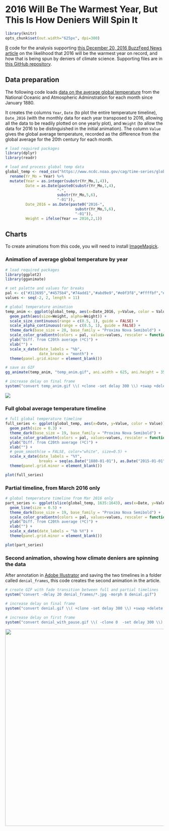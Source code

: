# 2016 Will Be The Warmest Year, But This Is How Deniers Will Spin It

```r
library(knitr)
opts_chunk$set(out.width="625px", dpi=300)
```

[R](https://www.r-project.org/) code for the analysis supporting [this December 20, 2016 BuzzFeed News article](https://www.buzzfeed.com/peteraldhous/another-hottest-year) on the likelihood that 2016 will be the warmest year on record, and how that is being spun by deniers of climate science. Supporting files are in [this GitHub repository](https://github.com/BuzzFeedNews/2016-12-warmest-year).

## Data preparation
The following code loads [data on the average global temperature ](https://www.ncdc.noaa.gov/cag/time-series/global/globe/land_ocean/p12/12/1880-2016) from the National Oceanic and Atmospheric Adminstration for each month since January 1880.

It creates the columns `Year`, `Date` (to plot the entire temperature timeline),  `Date_2016` (with the monthly data for each year transposed to 2016, allowing all the data to be readily plotted on one yearly plot), and `Weight` (to allow the data for 2016 to be distinguished in the initial animation). The column `Value` gives the global average temperature, recorded as the difference from the global average for the 20th century for each month.

```r
# load required packages
library(dplyr)
library(readr)

# load and process global temp data
global_temp <- read_csv("https://www.ncdc.noaa.gov/cag/time-series/global/globe/land_ocean/all/12/1880-2016.csv", skip = 3) %>%
  rename(Yr_Mo = Year) %>%
  mutate(Year = as.integer(substr(Yr_Mo,1,4)),
         Date = as.Date(paste0(substr(Yr_Mo,1,4),
                       "-",
                       substr(Yr_Mo,5,6),
                       "-01")),
         Date_2016 = as.Date(paste0("2016-",
                               substr(Yr_Mo,5,6),
                               "-01")),
         Weight = ifelse(Year == 2016,2,1))
```

## Charts

To create animations from this code, you will need to install [ImageMagick](http://imagemagick.org/script/index.php).

### Animation of average global temperature by year

```r
# load required packages
library(ggplot2)
library(gganimate)

# set palette and values for breaks
pal <- c("#313695","#4575b4","#74add1","#abd9e9","#e0f3f8","#ffffbf","#fee090","#fdae61","#f46d43","#d73027","#a50026")
values <- seq(-2, 2, length = 11)

# global temperature animation
temp_anim <- ggplot(global_temp, aes(x=Date_2016, y=Value, color = Value, group = Year, frame = Year, cumulative = TRUE)) +
  geom_path(aes(size=Weight, alpha=Weight)) + 
  scale_size_continuous(range = c(0.5, 1), guide = FALSE) +
  scale_alpha_continuous(range = c(0.5, 1), guide = FALSE) +
  theme_dark(base_size = 20, base_family = "Proxima Nova Semibold") +
  scale_color_gradientn(colors = pal, values=values, rescaler = function(x, ...) x, oob = identity, guide = FALSE) +
  ylab("Diff. from C20th average (ºC)") +
  xlab("") +
  scale_x_date(date_labels = "%b",
               date_breaks = "month") +
  theme(panel.grid.minor = element_blank())

# save as GIF
gg_animate(temp_anim, "temp_anim.gif", ani.width = 625, ani.height = 350,  interval = 0.05)

# increase delay on final frame
system("convert temp_anim.gif \\( +clone -set delay 300 \\) +swap +delete  temp_anim_with_pause.gif")
```

![](temp_anim_with_pause.gif)

### Full global average temperature timeline

```r
# full global temperature timeline
full_series <- ggplot(global_temp, aes(x=Date, y=Value, color = Value)) +
  geom_path(size = 0.3) + 
  theme_dark(base_size = 19, base_family = "Proxima Nova Semibold") +
  scale_color_gradientn(colors = pal, values=values, rescaler = function(x, ...) x, oob = identity, guide = FALSE) +
  ylab("Diff. from C20th average (ºC)") +
  xlab("") +
  # geom_smooth(se = FALSE, color="white", size=0.5) +
  scale_x_date(date_labels = "%Y",
               breaks = seq(as.Date("1880-01-01"), as.Date("2015-01-01"), by="15 years"))  +
  theme(panel.grid.minor = element_blank())

plot(full_series)
```

### Partial timeline, from March 2016 only

```r
# global temperature timeline from Mar 2016 only
part_series <- ggplot(slice(global_temp, 1635:1643), aes(x=Date, y=Value, color = Value)) +
  geom_line(size = 0.5) + 
  theme_dark(base_size = 19, base_family = "Proxima Nova Semibold") +
  scale_color_gradientn(colors = pal, values=values, rescaler = function(x, ...) x, oob = identity, guide = FALSE) +
  ylab("Diff. from C20th average (ºC)") +
  xlab("") +
  scale_x_date(date_labels = "%b %Y") +
  theme(panel.grid.minor = element_blank())

plot(part_series)
```

### Second animation, showing how climate deniers are spinning the data

After annotation in [Adobe Illustrator](http://www.adobe.com/products/illustrator.html) and saving the two timelines in a folder called `denial_frames`, this code creates the second animation in the article.

```r
# create GIF with fade transition between full and partial timelines
system("convert -delay 20 denial_frames/*.jpg -morph 8 denial.gif")

# increase delay on final frame
system("convert denial.gif \\( +clone -set delay 300 \\) +swap +delete  denial_with_pause.gif")

# increase delay on first frame
system("convert denial_with_pause.gif \\( -clone 0  -set delay 300 \\) -swap 0,-1 +delete denial_with_pause.gif")
```

<img src="denial_with_pause.gif" style="width: 625px;"/>
